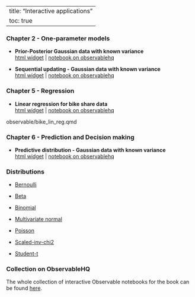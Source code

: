 
---
title: "Interactive applications"
toc: true
---

### Chapter 2 - One-parameter models

- **Prior-Posterior Gaussian data with known variance**\
[html widget](observable/gaussian_knownvariance.qmd) | [notebook on observablehq](https://observablehq.com/@mattiasvillani/bayes-iid-gaussian-known-var)

- **Sequential updating - Gaussian data with known variance**\
[html widget](observable/gaussian_knownvariance_sequential.qmd) | [notebook on observablehq](https://observablehq.com/@mattiasvillani/bayes-iid-gaussian-known-var)

### Chapter 5 - Regression

- **Linear regression for bike share data**\
[html widget](observable/bike_lin_reg.qmd) | [notebook on observablehq](https://observablehq.com/@mattiasvillani/bayesian-linear-regression-bike-share-data)

observable/bike_lin_reg.qmd

### Chapter 6 - Prediction and Decision making

- **Predictive distribution - Gaussian data with known variance**\
[html widget](observable/pred_gaussian_knownvariance.qmd) | [notebook on observablehq](https://observablehq.com/@mattiasvillani/bayes-iid-gaussian-known-var)

### Distributions

- [Bernoulli](observable/distributions#bernoulli-distribution)

- [Beta](observable/distributions#beta-distribution)

- [Binomial](observable/distributions#binomial-distribution)

- [Multivariate normal](observable/distributions#multivariate-normal-distribution)

- [Poisson](observable/distributions#poisson-distribution)

- [Scaled-inv-chi2](observable/distributions#scaled-inverse-chi2-distribution)

- [Student-t](observable/distributions#student-t-distribution)


### Collection on ObservableHQ
The whole collection of interactive Observable notebooks for the book can be found [here](https://observablehq.com/collection/@mattiasvillani/bayesian-learning).
